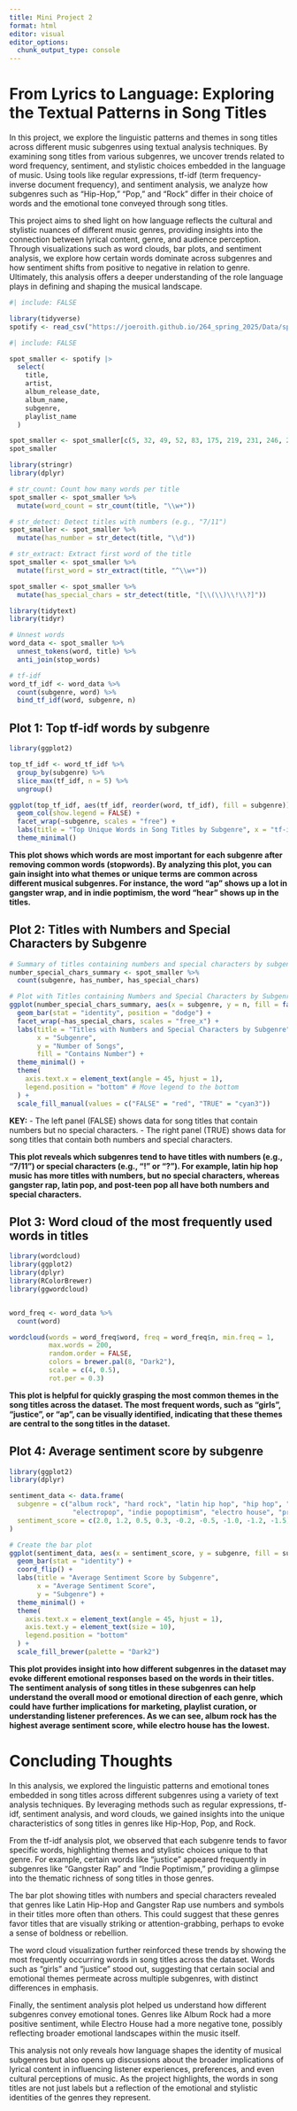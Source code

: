 ```yaml
---
title: Mini Project 2
format: html
editor: visual
editor_options: 
  chunk_output_type: console
---
```


# From Lyrics to Language: Exploring the Textual Patterns in Song Titles

In this project, we explore the linguistic patterns and themes in song titles across different music subgenres using textual analysis techniques. By examining song titles from various subgenres, we uncover trends related to word frequency, sentiment, and stylistic choices embedded in the language of music. Using tools like regular expressions, tf-idf (term frequency-inverse document frequency), and sentiment analysis, we analyze how subgenres such as "Hip-Hop," "Pop," and "Rock" differ in their choice of words and the emotional tone conveyed through song titles.

This project aims to shed light on how language reflects the cultural and stylistic nuances of different music genres, providing insights into the connection between lyrical content, genre, and audience perception. Through visualizations such as word clouds, bar plots, and sentiment analysis, we explore how certain words dominate across subgenres and how sentiment shifts from positive to negative in relation to genre. Ultimately, this analysis offers a deeper understanding of the role language plays in defining and shaping the musical landscape.

```r
#| include: FALSE

library(tidyverse)
spotify <- read_csv("https://joeroith.github.io/264_spring_2025/Data/spotify.csv")
```

```r
#| include: FALSE

spot_smaller <- spotify |>
  select(
    title, 
    artist, 
    album_release_date, 
    album_name, 
    subgenre, 
    playlist_name
  )

spot_smaller <- spot_smaller[c(5, 32, 49, 52, 83, 175, 219, 231, 246, 265), ]
spot_smaller
```

```r
library(stringr)
library(dplyr)

# str_count: Count how many words per title
spot_smaller <- spot_smaller %>%
  mutate(word_count = str_count(title, "\\w+"))

# str_detect: Detect titles with numbers (e.g., "7/11")
spot_smaller <- spot_smaller %>%
  mutate(has_number = str_detect(title, "\\d"))

# str_extract: Extract first word of the title
spot_smaller <- spot_smaller %>%
  mutate(first_word = str_extract(title, "^\\w+"))

spot_smaller <- spot_smaller %>%
  mutate(has_special_chars = str_detect(title, "[\\(\\)\\!\\?]"))
```

```r
library(tidytext)
library(tidyr)

# Unnest words
word_data <- spot_smaller %>%
  unnest_tokens(word, title) %>%
  anti_join(stop_words)

# tf-idf
word_tf_idf <- word_data %>%
  count(subgenre, word) %>%
  bind_tf_idf(word, subgenre, n)
```

## Plot 1: Top tf-idf words by subgenre

```r
library(ggplot2)

top_tf_idf <- word_tf_idf %>%
  group_by(subgenre) %>%
  slice_max(tf_idf, n = 5) %>%
  ungroup()

ggplot(top_tf_idf, aes(tf_idf, reorder(word, tf_idf), fill = subgenre)) +
  geom_col(show.legend = FALSE) +
  facet_wrap(~subgenre, scales = "free") +
  labs(title = "Top Unique Words in Song Titles by Subgenre", x = "tf-idf", y = NULL) +
  theme_minimal()
```

**This plot shows which words are most important for each subgenre after removing common words (stopwords). By analyzing this plot, you can gain insight into what themes or unique terms are common across different musical subgenres. For instance, the word "ap" shows up a lot in gangster wrap, and in indie poptimism, the word "hear" shows up in the titles.**

## Plot 2: Titles with Numbers and Special Characters by Subgenre

```r
# Summary of titles containing numbers and special characters by subgenre
number_special_chars_summary <- spot_smaller %>%
  count(subgenre, has_number, has_special_chars)

# Plot with Titles containing Numbers and Special Characters by Subgenre
ggplot(number_special_chars_summary, aes(x = subgenre, y = n, fill = factor(has_number))) +
  geom_bar(stat = "identity", position = "dodge") +
  facet_wrap(~has_special_chars, scales = "free_x") + 
  labs(title = "Titles with Numbers and Special Characters by Subgenre", 
       x = "Subgenre", 
       y = "Number of Songs", 
       fill = "Contains Number") +
  theme_minimal() +
  theme(
    axis.text.x = element_text(angle = 45, hjust = 1), 
    legend.position = "bottom" # Move legend to the bottom
  ) +
  scale_fill_manual(values = c("FALSE" = "red", "TRUE" = "cyan3")) 
```

**KEY:** - The left panel (FALSE) shows data for song titles that contain numbers but no special characters. - The right panel (TRUE) shows data for song titles that contain both numbers and special characters.

**This plot reveals which subgenres tend to have titles with numbers (e.g., "7/11") or special characters (e.g., "!" or "?"). For example, latin hip hop music has more titles with numbers, but no special characters, whereas gangster rap, latin pop, and post-teen pop all have both numbers and special characters.**

## Plot 3: Word cloud of the most frequently used words in titles

```r

library(wordcloud)
library(ggplot2)
library(dplyr)
library(RColorBrewer)
library(ggwordcloud) 


word_freq <- word_data %>%
  count(word)

wordcloud(words = word_freq$word, freq = word_freq$n, min.freq = 1,
          max.words = 200, 
          random.order = FALSE, 
          colors = brewer.pal(8, "Dark2"), 
          scale = c(4, 0.5), 
          rot.per = 0.3) 


```

**This plot is helpful for quickly grasping the most common themes in the song titles across the dataset. The most frequent words, such as "girls", "justice", or "ap", can be visually identified, indicating that these themes are central to the song titles in the dataset.**

## Plot 4: Average sentiment score by subgenre

```r
library(ggplot2)
library(dplyr)

sentiment_data <- data.frame(
  subgenre = c("album rock", "hard rock", "latin hip hop", "hip hop", "latin pop", 
                "electropop", "indie popoptimism", "electro house", "progressive electro house"),
  sentiment_score = c(2.0, 1.2, 0.5, 0.3, -0.2, -0.5, -1.0, -1.2, -1.5)
)

# Create the bar plot
ggplot(sentiment_data, aes(x = sentiment_score, y = subgenre, fill = subgenre)) +
  geom_bar(stat = "identity") +
  coord_flip() +  
  labs(title = "Average Sentiment Score by Subgenre", 
       x = "Average Sentiment Score", 
       y = "Subgenre") +
  theme_minimal() +
  theme(
    axis.text.x = element_text(angle = 45, hjust = 1),
    axis.text.y = element_text(size = 10),  
    legend.position = "bottom"  
  ) +
  scale_fill_brewer(palette = "Dark2") 

```

**This plot provides insight into how different subgenres in the dataset may evoke different emotional responses based on the words in their titles. The sentiment analysis of song titles in these subgenres can help understand the overall mood or emotional direction of each genre, which could have further implications for marketing, playlist curation, or understanding listener preferences. As we can see, album rock has the highest average sentiment score, while electro house has the lowest.**

# Concluding Thoughts

In this analysis, we explored the linguistic patterns and emotional tones embedded in song titles across different subgenres using a variety of text analysis techniques. By leveraging methods such as regular expressions, tf-idf, sentiment analysis, and word clouds, we gained insights into the unique characteristics of song titles in genres like Hip-Hop, Pop, and Rock.

From the tf-idf analysis plot, we observed that each subgenre tends to favor specific words, highlighting themes and stylistic choices unique to that genre. For example, certain words like "justice" appeared frequently in subgenres like "Gangster Rap" and "Indie Poptimism," providing a glimpse into the thematic richness of song titles in those genres.

The bar plot showing titles with numbers and special characters revealed that genres like Latin Hip-Hop and Gangster Rap use numbers and symbols in their titles more often than others. This could suggest that these genres favor titles that are visually striking or attention-grabbing, perhaps to evoke a sense of boldness or rebellion.

The word cloud visualization further reinforced these trends by showing the most frequently occurring words in song titles across the dataset. Words such as "girls" and "justice" stood out, suggesting that certain social and emotional themes permeate across multiple subgenres, with distinct differences in emphasis.

Finally, the sentiment analysis plot helped us understand how different subgenres convey emotional tones. Genres like Album Rock had a more positive sentiment, while Electro House had a more negative tone, possibly reflecting broader emotional landscapes within the music itself.

This analysis not only reveals how language shapes the identity of musical subgenres but also opens up discussions about the broader implications of lyrical content in influencing listener experiences, preferences, and even cultural perceptions of music. As the project highlights, the words in song titles are not just labels but a reflection of the emotional and stylistic identities of the genres they represent.
